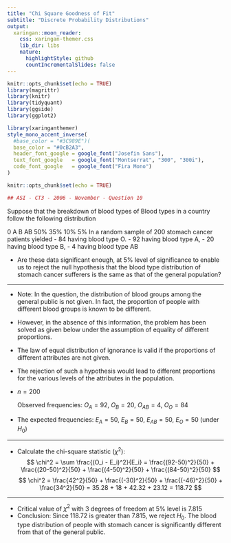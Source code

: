 ```yaml
---
title: "Chi Square Goodness of Fit"
subtitle: "Discrete Probability Distributions"
output:
  xaringan::moon_reader:
    css: xaringan-themer.css
    lib_dir: libs
    nature:
      highlightStyle: github
      countIncrementalSlides: false
---
```



```r
knitr::opts_chunk$set(echo = TRUE)
library(magrittr)
library(knitr)
library(tidyquant)
library(ggside)
library(ggplot2)


```

```r
library(xaringanthemer)
style_mono_accent_inverse(
  #base_color = "#3C989E")(
  base_color = "#0cB2A3",
  header_font_google = google_font("Josefin Sans"),
  text_font_google   = google_font("Montserrat", "300", "300i"),
  code_font_google   = google_font("Fira Mono")
)
```

```r
knitr::opts_chunk$set(echo = TRUE)
```



```r

## ASI - CT3 - 2006 - November - Question 10

```
Suppose that the breakdown of blood types of Blood types in a country follow the following distribution

0 A B AB
50% 35% 10% 5%
In a random sample of 200 stomach cancer patients yielded 
 - 84 having blood type O.
 - 92 having blood type A, 
 - 20 having blood type B, 
 - 4 having blood type AB 


* Are these data significant enough, at 5% level of significance to enable us to reject the
null hypothesis that the blood type distribution of stomach cancer sufferers is the same
as that of the general population?

---

\textbf{Solution}


*  Note: In the question, the distribution of blood groups among the general public is not given. In fact, the
proportion of people with different blood groups is known to be different. 

*  However, in the
absence of this information, the problem has been solved as given below under the assumption of
equality of different proportions. 
*  The law of equal distribution of ignorance is valid if the
proportions of different attributes are not given. 

*  The rejection of such a hypothesis would lead to
different proportions for the various levels of the attributes in the population.
*  $n = 200$
    
    Observed frequencies: $O_A = 92$, $O_B = 20$, $O_{AB} = 4$, $O_O = 84$

*  The expected frequencies: $E_A = 50$, $E_B = 50$, $E_{AB} = 50$, $E_O = 50$ (under $H_0$)

---

*  Calculate the chi-square statistic ($\chi^2$):
    $$
    \chi^2 = \sum \frac{(O_i - E_i)^2}{E_i} = \frac{(92-50)^2}{50} + \frac{(20-50)^2}{50} + \frac{(4-50)^2}{50} + \frac{(84-50)^2}{50}
    $$
    $$
    \chi^2 = \frac{42^2}{50} + \frac{(-30)^2}{50} + \frac{(-46)^2}{50} + \frac{34^2}{50} = 35.28 + 18 + 42.32 + 23.12 = 118.72
    $$

---

*  Critical value of $\chi^2$ with 3 degrees of freedom at 5% level is 7.815
*  Conclusion: Since 118.72 is greater than 7.815, we reject $H_0$. The blood type distribution of people with stomach cancer is significantly different from that of the general public.

